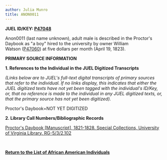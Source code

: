 ```yaml
---
author: Julia Munro
title: ANON0011
---
```

**JUEL ID/KEY: [P47048](http://juel.iath.virginia.edu/public_person?person=47048 "P47048")[  
](http://juel.iath.virginia.edu/public_person?person=47002 "P47002")**

Anon0011 (last name unknown), adult male is described in the Proctor's Daybook as "a boy" hired to the university by owner William Watson ([P47060](http://juel.iath.virginia.edu/public_person?person=47060 "P47060")) at five dollars per month (April 19, 1823). 

**PRIMARY SOURCE INFORMATION** 

**1\. References to the Individual in the JUEL Digitized Transcripts**

_(Links below are to JUEL's full-text digital transcripts of primary sources that refer to the individual. If no links display, this indicates that either the JUEL digitized texts have not yet been tagged with the individual's ID/Key, or, that no reference is made to the individual in any JUEL digitized texts, or, that the primary source has not yet been digitized)._   

Proctor's Daybook=NOT YET DIGITIZED

**2\. Library Call Numbers/Bibliographic Records**

[](http://search.lib.virginia.edu/catalog/u6371432)[Proctor's Daybook \[Manuscript\], 1821-1828. Special Collections, University of Virginia Library. RG-5/3/2.102](http://search.lib.virginia.edu/catalog/u6607353 "Proctor's Daybook")

 [](http://search.lib.virginia.edu/catalog/u6371432)

**[Return to the List of African American Individuals](http://juel.iath.virginia.edu/node/367 "Return to the List of African-American Individuals")**